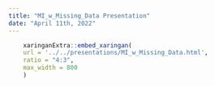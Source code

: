 ```yaml
---
title: "MI_w_Missing_Data Presentation"
date: "April 11th, 2022"
---
```


```r
    xaringanExtra::embed_xaringan(
    url = '../../presentations/MI_w_Missing_Data.html',
    ratio = "4:3",
    max_width = 800
    )
```
